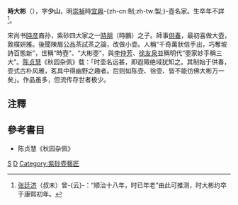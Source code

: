 '''時大彬'''（{{bd|？||？||catIdx=S}}），字'''少山'''，明[[崇禎|崇禎]]時[[宜興|宜興]]-{zh-cn:制;zh-tw:製;}-壺名家。生卒年不詳<ref>[[张廷济|张廷济]]（叔未）曾-{云}-：“顺治十八年，时已年老”由此可推测，时大彬约卒于康熙初年。</ref>。

宋尚书[[時彦|時彦]]裔孙，紫砂四大家之一[[時朋|時朋]]（時鵬）之子。師事[[供春|供春]]，最初喜做大壺，敦樸妍雅。後聞陳眉公品茶試茶之論，改做小壶。人稱“千奇萬狀信手出，巧奪坡詩百態新”，世稱“時壺”、“大彬壺”，與[[李仲芳|李仲芳]]、[[徐友泉|徐友泉]]並稱明代“壺家妙手稱三大”。[[陈贞慧_(明末)|陈贞慧]]《秋园杂佩》载：「时壶名远甚，即遐陬绝域犹知之。其制始于供春，壶式古朴风雅，茗具中得幽野之趣者。后则如陈壶、徐壶、皆不能彷佛大彬万一矣」。作品虽多，但流传存世者极少。

==注釋==
<div class="references-small">
<references />
</div>

==參考書目==
*陈贞慧《秋园杂佩》

{{明朝人小作品}}
[[Category:宜興人|S]]
[[Category:时姓|D]]
[[Category:紫砂壺藝匠|Category:紫砂壺藝匠]]